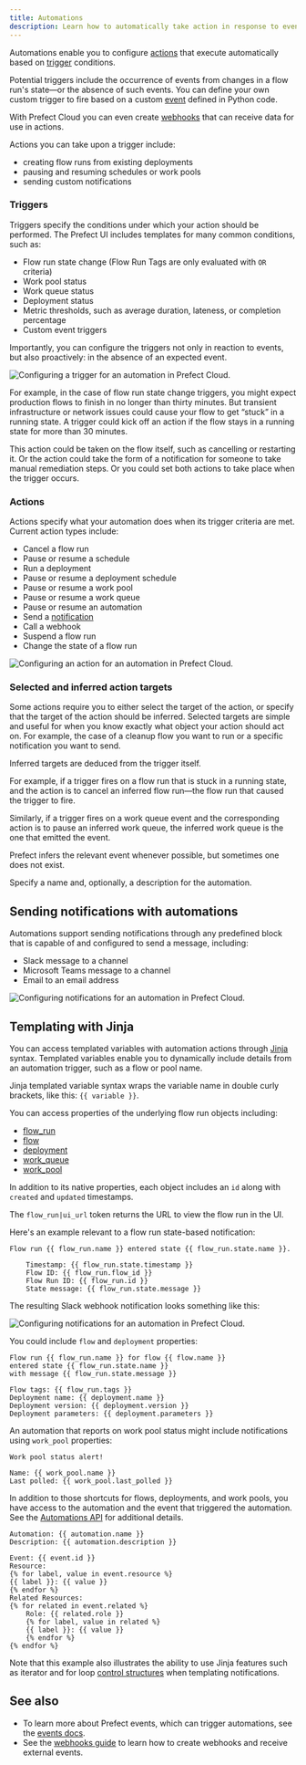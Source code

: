 ```yaml
---
title: Automations
description: Learn how to automatically take action in response to events.
---
```


Automations enable you to configure [actions](#actions) that execute automatically based on [trigger](#triggers) conditions.

Potential triggers include the occurrence of events from changes in a flow run's state—or the absence of such events.
You can define your own custom trigger to fire based on a custom [event](/v3/automate/events/custom-triggers/) defined in Python code.


With Prefect Cloud you can even create [webhooks](/v3/automate/events/webhook-triggers/) that can receive data for use in actions.

Actions you can take upon a trigger include:

- creating flow runs from existing deployments
- pausing and resuming schedules or work pools
- sending custom notifications


### Triggers

Triggers specify the conditions under which your action should be performed. The Prefect UI includes templates for many
common conditions, such as:

- Flow run state change (Flow Run Tags are only evaluated with `OR` criteria)
- Work pool status
- Work queue status
- Deployment status
- Metric thresholds, such as average duration, lateness, or completion percentage
- Custom event triggers

Importantly, you can configure the triggers not only in reaction to events, but also proactively: in the absence of
an expected event.

![Configuring a trigger for an automation in Prefect Cloud.](/v3/img/ui/automations-trigger.png)

For example, in the case of flow run state change triggers, you might expect production flows to finish in no longer
than thirty minutes. But transient infrastructure or network issues could cause your flow to get “stuck” in a running state.
A trigger could kick off an action if the flow stays in a running state for more than 30 minutes.

This action could be taken on the flow itself, such as cancelling or restarting it. Or the action could take the form of a
notification for someone to take manual remediation steps. Or you could set both actions to take place when the trigger occurs.

### Actions

Actions specify what your automation does when its trigger criteria are met. Current action types include:

- Cancel a flow run
- Pause or resume a schedule
- Run a deployment
- Pause or resume a deployment schedule
- Pause or resume a work pool
- Pause or resume a work queue
- Pause or resume an automation
- Send a [notification](#automation-notifications)
- Call a webhook
- Suspend a flow run
- Change the state of a flow run

![Configuring an action for an automation in Prefect Cloud.](/v3/img/ui/automations-action.png)


### Selected and inferred action targets

Some actions require you to either select the target of the action, or specify that the target of the action should be
inferred. Selected targets are simple and useful for when you know exactly what object your action should act on. For
example, the case of a cleanup flow you want to run or a specific notification you want to send.

Inferred targets are deduced from the trigger itself.

For example, if a trigger fires on a flow run that is stuck in a running state, and the action is to cancel an inferred
flow run—the flow run that caused the trigger to fire.

Similarly, if a trigger fires on a work queue event and the corresponding action is to pause an inferred work queue, the
inferred work queue is the one that emitted the event.

Prefect infers the relevant event whenever possible, but sometimes one does not exist.

Specify a name and, optionally, a description for the automation.


## Sending notifications with automations


Automations support sending notifications through any predefined block that is capable of and configured
to send a message, including:

- Slack message to a channel
- Microsoft Teams message to a channel
- Email to an email address

![Configuring notifications for an automation in Prefect Cloud.](/v3/img/ui/automations-notifications.png)

## Templating with Jinja

You can access templated variables with automation actions through [Jinja](https://palletsprojects.com/p/jinja/) syntax.
Templated variables enable you to dynamically include details from an automation trigger, such as a flow or pool name.

Jinja templated variable syntax wraps the variable name in double curly brackets, like this: `{{ variable }}`.

You can access properties of the underlying flow run objects including:

- [flow_run](https://reference.prefect.io/prefect/server/schemas/core/#prefect.server.schemas.core.FlowRun)
- [flow](https://reference.prefect.io/prefect/server/schemas/core/#prefect.server.schemas.core.Flow)
- [deployment](https://reference.prefect.io/prefect/server/schemas/core/#prefect.server.schemas.core.Deployment)
- [work_queue](https://reference.prefect.io/prefect/server/schemas/core/#prefect.server.schemas.core.WorkQueue)
- [work_pool](https://reference.prefect.io/prefect/server/schemas/core/#prefect.server.schemas.core.WorkPool)

In addition to its native properties, each object includes an `id` along with `created` and `updated` timestamps.

The `flow_run|ui_url` token returns the URL to view the flow run in the UI.

Here's an example relevant to a flow run state-based notification:

```
Flow run {{ flow_run.name }} entered state {{ flow_run.state.name }}.

    Timestamp: {{ flow_run.state.timestamp }}
    Flow ID: {{ flow_run.flow_id }}
    Flow Run ID: {{ flow_run.id }}
    State message: {{ flow_run.state.message }}
```

The resulting Slack webhook notification looks something like this:

![Configuring notifications for an automation in Prefect Cloud.](/v3/img/ui/templated-notification.png)

You could include `flow` and `deployment` properties:

```
Flow run {{ flow_run.name }} for flow {{ flow.name }}
entered state {{ flow_run.state.name }}
with message {{ flow_run.state.message }}

Flow tags: {{ flow_run.tags }}
Deployment name: {{ deployment.name }}
Deployment version: {{ deployment.version }}
Deployment parameters: {{ deployment.parameters }}
```

An automation that reports on work pool status might include notifications using `work_pool` properties:

```
Work pool status alert!

Name: {{ work_pool.name }}
Last polled: {{ work_pool.last_polled }}
```

In addition to those shortcuts for flows, deployments, and work pools, you have access to the automation and the
event that triggered the automation. See the [Automations API](https://app.prefect.cloud/api/docs#tag/Automations)
for additional details.

```
Automation: {{ automation.name }}
Description: {{ automation.description }}

Event: {{ event.id }}
Resource:
{% for label, value in event.resource %}
{{ label }}: {{ value }}
{% endfor %}
Related Resources:
{% for related in event.related %}
    Role: {{ related.role }}
    {% for label, value in related %}
    {{ label }}: {{ value }}
    {% endfor %}
{% endfor %}
```

Note that this example also illustrates the ability to use Jinja features such as iterator and for loop
[control structures](https://jinja.palletsprojects.com/en/3.1.x/templates/#list-of-control-structures) when
templating notifications.

## See also

- To learn more about Prefect events, which can trigger automations, see the [events docs](/v3/automate/events/events/).
- See the [webhooks guide](/v3/automate/events/webhook-triggers/)
to learn how to create webhooks and receive external events.
